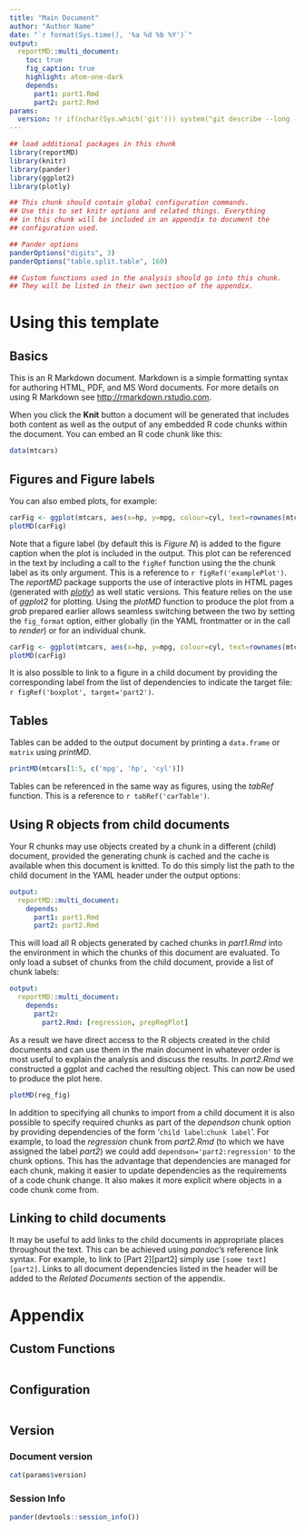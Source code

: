 ```yaml
---
title: "Main Document"
author: "Author Name"
date: "`r format(Sys.time(), '%a %d %b %Y')`"
output:
  reportMD::multi_document:
    toc: true
    fig_caption: true
    highlight: atom-one-dark
    depends:
      part1: part1.Rmd
      part2: part2.Rmd
params:
  version: !r if(nchar(Sys.which('git'))) system("git describe --long --dirty --abbrev=10 --tags --always", intern=TRUE) else date()
---
```


```r
## load additional packages in this chunk
library(reportMD)
library(knitr)
library(pander)
library(ggplot2)
library(plotly)
```

```r
## This chunk should contain global configuration commands.
## Use this to set knitr options and related things. Everything
## in this chunk will be included in an appendix to document the
## configuration used.

## Pander options
panderOptions("digits", 3)
panderOptions("table.split.table", 160)
```

```r
## Custom functions used in the analysis should go into this chunk.
## They will be listed in their own section of the appendix.

```


# Using this template
## Basics
This is an R Markdown document. Markdown is a simple formatting syntax for authoring HTML, PDF, and MS Word documents. For more details on using R Markdown see <http://rmarkdown.rstudio.com>.

When you click the **Knit** button a document will be generated that includes both content as well as the output of any embedded R code chunks within the document. You can embed an R code chunk like this:

```r
data(mtcars)
```

## Figures and Figure labels
You can also embed plots, for example:

```r
carFig <- ggplot(mtcars, aes(x=hp, y=mpg, colour=cyl, text=rownames(mtcars))) + geom_point() + theme_bw()
plotMD(carFig)
```

Note that a figure label (by default this is *Figure N*) is added to the figure caption when the plot is included in the output.
This plot can be referenced in the text by including a call to the `figRef` function using the the chunk label as its only
argument. This is a reference to `r figRef('examplePlot')`. The *reportMD* package supports the use of interactive plots 
in HTML pages (generated with [*plotly*](https://github.com/ropensci/plotly)) as well static versions. This feature relies on
the use of *ggplot2* for plotting. Using the *plotMD* function to produce the plot from a *grob* prepared earlier allows
seamless switching between the two by setting the `fig_format` option, either globally (in the YAML frontmatter or in the 
call to *render*) or for an individual chunk.

```r
carFig <- ggplot(mtcars, aes(x=hp, y=mpg, colour=cyl, text=rownames(mtcars))) + geom_point() + theme_bw()
plotMD(carFig)
```

It is also possible to link to a figure in a child document by providing the corresponding label
from the list of dependencies to indicate the target file: `r figRef('boxplot', target='part2')`.

## Tables
Tables can be added to the output document by printing a `data.frame` or `matrix` using *printMD*.

```r
printMD(mtcars[1:5, c('mpg', 'hp', 'cyl')])
```

Tables can be referenced in the same way as figures, using the *tabRef* function. This is a reference to `r tabRef('carTable')`.

## Using R objects from child documents
Your R chunks may use objects created by a chunk in a different (child) document, provided the generating chunk is cached 
and the cache is available when this document is knitted. To do this simply list the path to the child document in the
YAML header under the output options:

```yaml
output:
  reportMD::multi_document:
    depends:
      part1: part1.Rmd
      part2: part2.Rmd
```

This will load all R objects generated by cached chunks in *part1.Rmd* into the environment in which the chunks of this
document are evaluated. To only load a subset of chunks from the child document, provide a list of chunk labels:

```yaml
output:
  reportMD::multi_document:
    depends:
      part2: 
        part2.Rmd: [regression, prepRegPlot]
```

As a result we have direct access to the R objects created in the child documents and can use them in the main
document in whatever order is most useful to explain the analysis and discuss the results. In *part2.Rmd*
we constructed a ggplot and cached the resulting object. This can now be used to produce the plot here.

```r
plotMD(reg_fig)
```

In addition to specifying all chunks to import from a child document it is also possible to specify required
chunks as part of the *dependson* chunk option by providing dependencies of the form '`child label`:`chunk label`'.
For example, to load the *regression* chunk from *part2.Rmd* (to which we have assigned the label *part2*) we
could add `dependson='part2:regression'` to the chunk options. This has the advantage that dependencies are managed
for each chunk, making it easier to update dependencies as the requirements of a code chunk change. It also makes
it more explicit where objects in a code chunk come from.

## Linking to child documents
It may be useful to add links to the child documents in appropriate places throughout the text. This can
be achieved using *pandoc*'s reference link syntax. For example, to link to [Part 2][part2] simply use `[some text][part2]`.
Links to all document dependencies listed in the header will be added to the *Related Documents* section of the appendix.

# Appendix {.tabset}
## Custom Functions
```r
```

## Configuration
```r
```

## Version
### Document version
```r
cat(params$version)
```

### Session Info
```r
pander(devtools::session_info())
```

